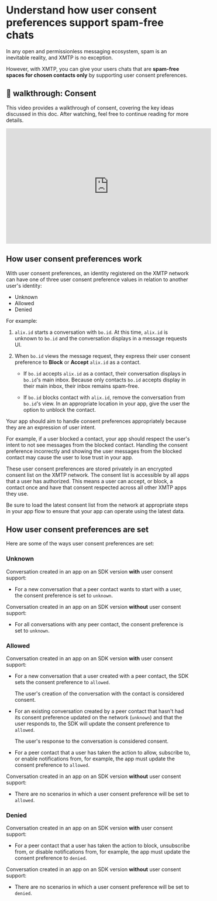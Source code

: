 # Understand how user consent preferences support spam-free chats

In any open and permissionless messaging ecosystem, spam is an inevitable reality, and XMTP is no exception.

However, with XMTP, you can give your users chats that are **spam-free spaces for chosen contacts only** by supporting user consent preferences.

## 🎥 walkthrough: Consent

This video provides a walkthrough of consent, covering the key ideas discussed in this doc. After watching, feel free to continue reading for more details.

<iframe
  width="560"
  height="315"
  src="https://www.youtube.com/embed/Qy_naNXYxmU?si=JEVL8Mruy_4Px4D5"
  title="YouTube video player"
  frameBorder="0"
  allow="accelerometer; autoplay; clipboard-write; encrypted-media; gyroscope; picture-in-picture; web-share"
  referrerPolicy="strict-origin-when-cross-origin"
  allowFullScreen
></iframe>

## How user consent preferences work

With user consent preferences, an identity registered on the XMTP network can have one of three user consent preference values in relation to another user's identity:

- Unknown
- Allowed
- Denied

For example:

1. `alix.id` starts a conversation with `bo.id`. At this time, `alix.id` is unknown to `bo.id` and the conversation displays in a message requests UI.

2. When `bo.id` views the message request, they express their user consent preference to **Block** or **Accept** `alix.id` as a contact.

   - If `bo.id` accepts `alix.id` as a contact, their conversation displays in `bo.id`'s main inbox. Because only contacts `bo.id` accepts display in their main inbox, their inbox remains spam-free.

   - If `bo.id` blocks contact with `alix.id`, remove the conversation from `bo.id`'s view. In an appropriate location in your app, give the user the option to unblock the contact.

Your app should aim to handle consent preferences appropriately because they are an expression of user intent.

For example, if a user blocked a contact, your app should respect the user's intent to not see messages from the blocked contact. Handling the consent preference incorrectly and showing the user messages from the blocked contact may cause the user to lose trust in your app.

These user consent preferences are stored privately in an encrypted consent list on the XMTP network. The consent list is accessible by all apps that a user has authorized. This means a user can accept, or block, a contact once and have that consent respected across all other XMTP apps they use.

Be sure to load the latest consent list from the network at appropriate steps in your app flow to ensure that your app can operate using the latest data.

## How user consent preferences are set

Here are some of the ways user consent preferences are set:

### Unknown

Conversation created in an app on an SDK version **with** user consent support:

- For a new conversation that a peer contact wants to start with a user, the consent preference is set to `unknown`.

Conversation created in an app on an SDK version **without** user consent support:

- For all conversations with any peer contact, the consent preference is set to `unknown`.

### Allowed

Conversation created in an app on an SDK version **with** user consent support:

- For a new conversation that a user created with a peer contact, the SDK sets the consent preference to `allowed`.

  The user's creation of the conversation with the contact is considered consent.

- For an existing conversation created by a peer contact that hasn't had its consent preference updated on the network (`unknown`) and that the user responds to, the SDK will update the consent preference to `allowed`.

  The user's response to the conversation is considered consent.

- For a peer contact that a user has taken the action to allow, subscribe to, or enable notifications from, for example, the app must update the consent preference to `allowed`.

Conversation created in an app on an SDK version **without** user consent support:

- There are no scenarios in which a user consent preference will be set to `allowed`.

### Denied

Conversation created in an app on an SDK version **with** user consent support:

- For a peer contact that a user has taken the action to block, unsubscribe from, or disable notifications from, for example, the app must update the consent preference to `denied`.

Conversation created in an app on an SDK version **without** user consent support:

- There are no scenarios in which a user consent preference will be set to `denied`.
